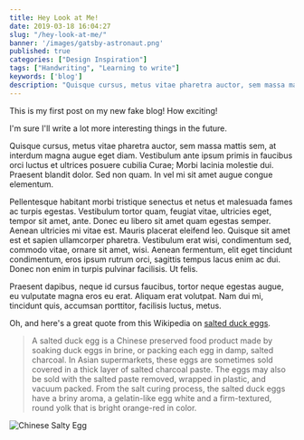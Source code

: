 ```yaml
---
title: Hey Look at Me!
date: 2019-03-18 16:04:27
slug: "/hey-look-at-me/"
banner: '/images/gatsby-astronaut.png'
published: true
categories: ["Design Inspiration"]
tags: ["Handwriting", "Learning to write"]
keywords: ['blog']
description: "Quisque cursus, metus vitae pharetra auctor, sem massa mattis sem, at interdum magna augue eget diam. Vestibulum ante ipsum primis in faucibus orci luctus et ultrices posuere cubilia Curae; Morbi lacinia molestie dui. Praesent blandit dolor. Sed non quam. In vel mi sit amet augue congue elementum."
---
```


This is my first post on my new fake blog! How exciting!

I'm sure I'll write a lot more interesting things in the future.

Quisque cursus, metus vitae pharetra auctor, sem massa mattis sem, at interdum magna augue eget diam. Vestibulum ante ipsum primis in faucibus orci luctus et ultrices posuere cubilia Curae; Morbi lacinia molestie dui. Praesent blandit dolor. Sed non quam. In vel mi sit amet augue congue elementum.

Pellentesque habitant morbi tristique senectus et netus et malesuada fames ac turpis egestas. Vestibulum tortor quam, feugiat vitae, ultricies eget, tempor sit amet, ante. Donec eu libero sit amet quam egestas semper. Aenean ultricies mi vitae est. Mauris placerat eleifend leo. Quisque sit amet est et sapien ullamcorper pharetra. Vestibulum erat wisi, condimentum sed, commodo vitae, ornare sit amet, wisi. Aenean fermentum, elit eget tincidunt condimentum, eros ipsum rutrum orci, sagittis tempus lacus enim ac dui. Donec non enim in turpis pulvinar facilisis. Ut felis.

Praesent dapibus, neque id cursus faucibus, tortor neque egestas augue, eu vulputate magna eros eu erat. Aliquam erat volutpat. Nam dui mi, tincidunt quis, accumsan porttitor, facilisis luctus, metus.

Oh, and here's a great quote from this Wikipedia on
[salted duck eggs](http://en.wikipedia.org/wiki/Salted_duck_egg).

> A salted duck egg is a Chinese preserved food product made by soaking duck
> eggs in brine, or packing each egg in damp, salted charcoal. In Asian
> supermarkets, these eggs are sometimes sold covered in a thick layer of salted
> charcoal paste. The eggs may also be sold with the salted paste removed,
> wrapped in plastic, and vacuum packed. From the salt curing process, the
> salted duck eggs have a briny aroma, a gelatin-like egg white and a
> firm-textured, round yolk that is bright orange-red in color.

![Chinese Salty Egg](salty_egg.jpg)